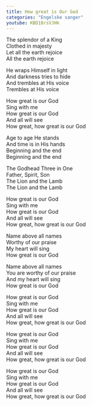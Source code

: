 ```yaml
---
title: How great is Our God
categories: "Engelske sanger"
youtube: KBD18rsVJHk
---
```


The splendor of a King  
Clothed in majesty  
Let all the earth rejoice  
All the earth rejoice

He wraps Himself in light  
And darkness tries to hide  
And trembles at His voice  
Trembles at His voice

How great is our God  
Sing with me  
How great is our God  
And all will see  
How great, how great is our God

Age to age He stands  
And time is in His hands  
Beginning and the end  
Beginning and the end

The Godhead Three in One  
Father, Spirit, Son  
The Lion and the Lamb  
The Lion and the Lamb

How great is our God  
Sing with me  
How great is our God  
And all will see  
How great, how great is our God  

Name above all names  
Worthy of our praise  
My heart will sing  
How great is our God

Name above all names  
You are worthy of our praise  
And my heart will sing  
How great is our God

How great is our God  
Sing with me  
How great is our God  
And all will see  
How great, how great is our God

How great is our God  
Sing with me  
How great is our God  
And all will see  
How great, how great is our God

How great is our God  
Sing with me  
How great is our God  
And all will see  
How great, how great is our God
